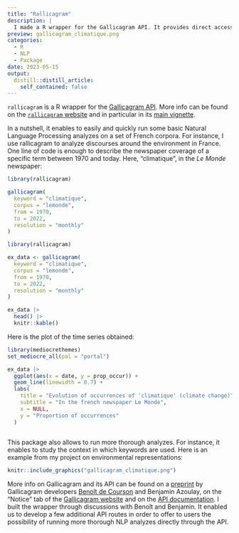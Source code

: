 ```yaml
---
title: "Rallicagram"
description: |
  I made a R wrapper for the Gallicagram API. It provides direct access to a set of French corpora and enables to easily run NLP analyses on these corpora.
preview: gallicagram_climatique.png
categories:
  - R
  - NLP
  - Package
date: 2023-05-15
output:
  distill::distill_article:
    self_contained: false
---
```


`rallicagram` is a R wrapper for the [Gallicagram API](https://regicid.github.io/api). More info can be found on the [`rallicagram` website](https://vincentbagilet.github.io/rallicagram/index.html) and in particular in its [main vignette](https://vincentbagilet.github.io/rallicagram/articles/rallicagram.html).

In a nutshell, it enables to easily and quickly run some basic Natural Language Processing analyzes on a set of French corpora.
For instance, I use rallicagram to analyze discourses around the environment in France. One line of code is enough to describe the newspaper coverage of a specific term between 1970 and today. Here, "climatique", in the *Le Monde* newspaper:

```r
library(rallicagram)

gallicagram(
  keyword = "climatique", 
  corpus = "lemonde", 
  from = 1970, 
  to = 2022,
  resolution = "monthly"
) 
```

```r
library(rallicagram)

ex_data <- gallicagram(
  keyword = "climatique", 
  corpus = "lemonde", 
  from = 1970, 
  to = 2022,
  resolution = "monthly"
)

ex_data |> 
  head() |> 
  knitr::kable()
```

Here is the plot of the time series obtained:

```r
library(mediocrethemes)
set_mediocre_all(pal = "portal")

ex_data |> 
  ggplot(aes(x = date, y = prop_occur)) + 
  geom_line(linewidth = 0.7) +
  labs(
    title = "Evolution of occurrences of 'climatique' (climate change)",
    subtitle = "In the french newspaper Le Monde",
    x = NULL,
    y = "Proportion of occurrences"
  )
  
```

This package also allows to run more thorough analyzes. For instance, it enables to study the context in which keywords are used. Here is an example from my project on environmental representations: 

```r
knitr::include_graphics("gallicagram_climatique.png")
```

More info on Gallicagram and its API can be found on a [preprint](https://osf.io/preprints/socarxiv/84bf3/) by Gallicagram developers [Benoît de Courson](https://regicid.github.io/) and Benjamin Azoulay, on the "Notice" tab of the [Gallicagram website](https://shiny.ens-paris-saclay.fr/app/gallicagram) and on the [API documentation](https://regicid.github.io/api). I built the wrapper through discussions with Benoît and Benjamin. It enabled us to develop a few additional API routes in order to offer to users the possibility of running more thorough NLP analyzes directly through the API.



